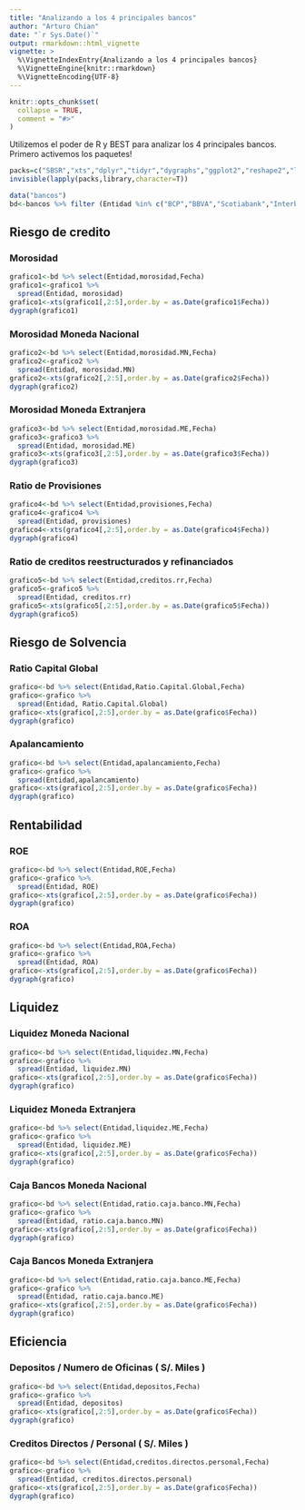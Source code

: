 ```yaml
---
title: "Analizando a los 4 principales bancos"
author: "Arturo Chian"
date: "`r Sys.Date()`"
output: rmarkdown::html_vignette
vignette: >
  %\VignetteIndexEntry{Analizando a los 4 principales bancos}
  %\VignetteEngine{knitr::rmarkdown}
  %\VignetteEncoding{UTF-8}
---
```


```r
knitr::opts_chunk$set(
  collapse = TRUE,
  comment = "#>"
)
```

Utilizemos el poder de R y BEST para analizar los 4 principales bancos. Primero activemos los paquetes!

```r
packs=c("SBSR","xts","dplyr","tidyr","dygraphs","ggplot2","reshape2","lubridate")
invisible(lapply(packs,library,character=T))

data("bancos")
bd<-bancos %>% filter (Entidad %in% c("BCP","BBVA","Scotiabank","Interbank"))

```

## Riesgo de credito

### Morosidad 


```r
grafico1<-bd %>% select(Entidad,morosidad,Fecha)
grafico1<-grafico1 %>%
  spread(Entidad, morosidad)
grafico1<-xts(grafico1[,2:5],order.by = as.Date(grafico1$Fecha))
dygraph(grafico1)
```

### Morosidad Moneda Nacional

```r
grafico2<-bd %>% select(Entidad,morosidad.MN,Fecha)
grafico2<-grafico2 %>%
  spread(Entidad, morosidad.MN)
grafico2<-xts(grafico2[,2:5],order.by = as.Date(grafico2$Fecha))
dygraph(grafico2)
```

### Morosidad Moneda Extranjera

```r
grafico3<-bd %>% select(Entidad,morosidad.ME,Fecha)
grafico3<-grafico3 %>%
  spread(Entidad, morosidad.ME)
grafico3<-xts(grafico3[,2:5],order.by = as.Date(grafico3$Fecha))
dygraph(grafico3)
```

### Ratio de Provisiones 

```r
grafico4<-bd %>% select(Entidad,provisiones,Fecha)
grafico4<-grafico4 %>%
  spread(Entidad, provisiones)
grafico4<-xts(grafico4[,2:5],order.by = as.Date(grafico4$Fecha))
dygraph(grafico4)
```

### Ratio de creditos reestructurados y refinanciados

```r
grafico5<-bd %>% select(Entidad,creditos.rr,Fecha)
grafico5<-grafico5 %>%
  spread(Entidad, creditos.rr)
grafico5<-xts(grafico5[,2:5],order.by = as.Date(grafico5$Fecha))
dygraph(grafico5)
```

## Riesgo de Solvencia

### Ratio Capital Global

```r
grafico<-bd %>% select(Entidad,Ratio.Capital.Global,Fecha)
grafico<-grafico %>%
  spread(Entidad, Ratio.Capital.Global)
grafico<-xts(grafico[,2:5],order.by = as.Date(grafico$Fecha))
dygraph(grafico)
```

### Apalancamiento

```r
grafico<-bd %>% select(Entidad,apalancamiento,Fecha)
grafico<-grafico %>%
  spread(Entidad,apalancamiento)
grafico<-xts(grafico[,2:5],order.by = as.Date(grafico$Fecha))
dygraph(grafico)
```

## Rentabilidad

### ROE

```r
grafico<-bd %>% select(Entidad,ROE,Fecha)
grafico<-grafico %>%
  spread(Entidad, ROE)
grafico<-xts(grafico[,2:5],order.by = as.Date(grafico$Fecha))
dygraph(grafico)
```

### ROA

```r
grafico<-bd %>% select(Entidad,ROA,Fecha)
grafico<-grafico %>%
  spread(Entidad, ROA)
grafico<-xts(grafico[,2:5],order.by = as.Date(grafico$Fecha))
dygraph(grafico)
```

## Liquidez

### Liquidez Moneda Nacional

```r
grafico<-bd %>% select(Entidad,liquidez.MN,Fecha)
grafico<-grafico %>%
  spread(Entidad, liquidez.MN)
grafico<-xts(grafico[,2:5],order.by = as.Date(grafico$Fecha))
dygraph(grafico)
```

### Liquidez Moneda Extranjera

```r
grafico<-bd %>% select(Entidad,liquidez.ME,Fecha)
grafico<-grafico %>%
  spread(Entidad, liquidez.ME)
grafico<-xts(grafico[,2:5],order.by = as.Date(grafico$Fecha))
dygraph(grafico)
```

### Caja Bancos Moneda Nacional

```r
grafico<-bd %>% select(Entidad,ratio.caja.banco.MN,Fecha)
grafico<-grafico %>%
  spread(Entidad, ratio.caja.banco.MN)
grafico<-xts(grafico[,2:5],order.by = as.Date(grafico$Fecha))
dygraph(grafico)
```

### Caja Bancos Moneda Extranjera

```r
grafico<-bd %>% select(Entidad,ratio.caja.banco.ME,Fecha)
grafico<-grafico %>%
  spread(Entidad, ratio.caja.banco.ME)
grafico<-xts(grafico[,2:5],order.by = as.Date(grafico$Fecha))
dygraph(grafico)
```


## Eficiencia

### Depositos / Numero de Oficinas ( S/. Miles )

```r
grafico<-bd %>% select(Entidad,depositos,Fecha)
grafico<-grafico %>%
  spread(Entidad, depositos)
grafico<-xts(grafico[,2:5],order.by = as.Date(grafico$Fecha))
dygraph(grafico)
```

### Creditos Directos / Personal ( S/. Miles )

```r
grafico<-bd %>% select(Entidad,creditos.directos.personal,Fecha)
grafico<-grafico %>%
  spread(Entidad, creditos.directos.personal)
grafico<-xts(grafico[,2:5],order.by = as.Date(grafico$Fecha))
dygraph(grafico)
```


